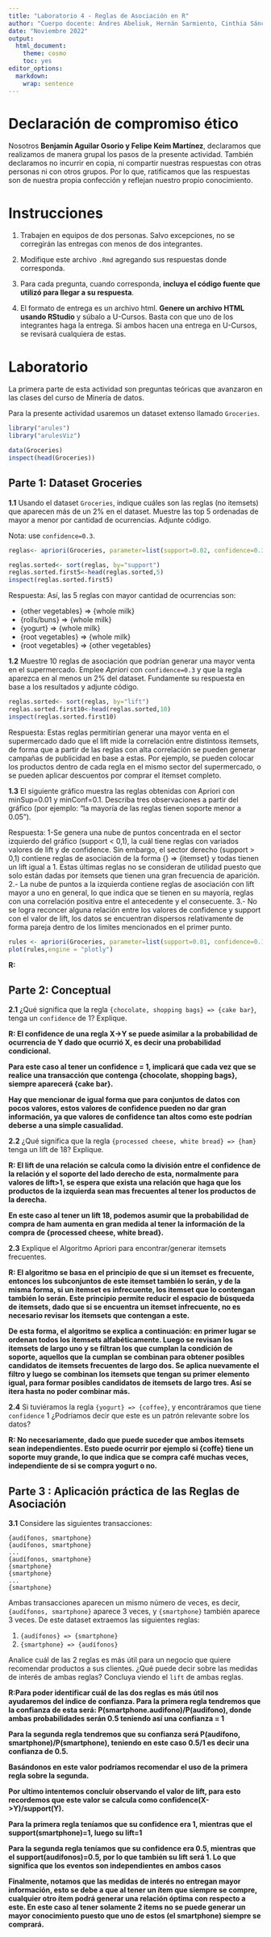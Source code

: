 ```yaml
---
title: "Laboratorio 4 - Reglas de Asociación en R"
author: "Cuerpo docente: Andres Abeliuk, Hernán Sarmiento, Cinthia Sánchez, Jorge Ortiz"
date: "Noviembre 2022"
output: 
  html_document: 
    theme: cosmo
    toc: yes
editor_options: 
  markdown: 
    wrap: sentence
---
```


# Declaración de compromiso ético

Nosotros **Benjamín Aguilar Osorio y Felipe Keim Martínez**, declaramos que realizamos de manera grupal los pasos de la presente actividad.
También declaramos no incurrir en copia, ni compartir nuestras respuestas con otras personas ni con otros grupos.
Por lo que, ratificamos que las respuestas son de nuestra propia confección y reflejan nuestro propio conocimiento.

# Instrucciones

1.  Trabajen en equipos de dos personas.
    Salvo excepciones, no se corregirán las entregas con menos de dos integrantes.

2.  Modifique este archivo `.Rmd` agregando sus respuestas donde corresponda.

3.  Para cada pregunta, cuando corresponda, **incluya el código fuente que utilizó para llegar a su respuesta**.

4.  El formato de entrega es un archivo html.
    **Genere un archivo HTML usando RStudio** y súbalo a U-Cursos.
    Basta con que uno de los integrantes haga la entrega.
    Si ambos hacen una entrega en U-Cursos, se revisará cualquiera de estas.

# Laboratorio

La primera parte de esta actividad son preguntas teóricas que avanzaron en las clases del curso de Minería de datos.

Para la presente actividad usaremos un dataset extenso llamado `Groceries`.

```r
library("arules")
library("arulesViz")

data(Groceries)
inspect(head(Groceries))
```

## Parte 1: Dataset Groceries

**1.1** Usando el dataset `Groceries`, indique cuáles son las reglas (no itemsets) que aparecen más de un 2% en el dataset.
Muestre las top 5 ordenadas de mayor a menor por cantidad de ocurrencias.
Adjunte código.

Nota: use `confidence=0.3`.

```r
reglas<- apriori(Groceries, parameter=list(support=0.02, confidence=0.3))

```
```r
reglas.sorted<- sort(reglas, by="support")
reglas.sorted.first5<-head(reglas.sorted,5)
inspect(reglas.sorted.first5)
```
Respuesta: Así, las 5 reglas con mayor cantidad de ocurrencias son:

- {other vegetables}    =>    {whole milk}
- {rolls/buns}    =>    {whole milk}
- {yogurt}    =>    {whole milk}
- {root vegetables}    =>    {whole milk}
- {root vegetables}    =>    {other vegetables}

**1.2** Muestre 10 reglas de asociación que podrían generar una mayor venta en el supermercado.
Emplee *Apriori* con `confidence=0.3` y que la regla aparezca en al menos un 2% del dataset.
Fundamente su respuesta en base a los resultados y adjunte código.

```r
reglas.sorted<- sort(reglas, by="lift")
reglas.sorted.first10<-head(reglas.sorted,10)
inspect(reglas.sorted.first10)

```
Respuesta: Estas reglas permitirían generar una mayor venta en el supermercado dado que el lift mide la correlación entre distintoss itemsets, de forma que a partir de las reglas con alta correlación se pueden generar campañas de publicidad en base a estas. Por ejemplo, se pueden colocar los productos dentro de cada regla en el mismo sector del supermercado, o se pueden aplicar descuentos por comprar el itemset completo.

**1.3** El siguiente gráfico muestra las reglas obtenidas con Apriori con minSup=0.01 y minConf=0.1.
Describa tres observaciones a partir del gráfico (por ejemplo: "la mayoría de las reglas tienen soporte menor a 0.05").

Respuesta: 
1-Se genera una nube de puntos concentrada en el sector izquierdo del gráfico (support < 0,1), la cuál tiene reglas con variados valores de lift y de confidence. Sin embargo, el sector derecho (support > 0,1) contiene reglas de asociación de la forma {} => {itemset} y todas tienen un lift igual a 1.
Estas últimas reglas no se consideran de utilidad puesto que solo están dadas por itemsets que tienen una gran frecuencia de aparición.
2.- La nube de puntos a la izquierda contiene reglas de asociación con lift mayor a uno en general, lo que indica que se tienen en su mayoría, reglas con una correlación positiva entre el antecedente y el consecuente.
3.- No se logra reconcer alguna relación entre los valores de confidence y support con el valor de lift, los datos se encuentran dispersos relativamente de forma pareja dentro de los limites mencionados en el primer punto.

```r
rules <- apriori(Groceries, parameter=list(support=0.01, confidence=0.1))
plot(rules,engine = "plotly")
```

**R:**

## Parte 2: Conceptual

**2.1** ¿Qué significa que la regla `{chocolate, shopping bags} => {cake bar}`, tenga un `confidence` de $1$?
Explique.

**R: El confidence de una regla X->Y se puede asimilar a la probabilidad de ocurrencia de Y dado que ocurrió X, es decir una probabilidad condicional.**

**Para este caso al tener un confidence = 1, implicará que cada vez que se realice una transacción que contenga {chocolate, shopping bags}, siempre aparecerá {cake bar}.**

**Hay que mencionar de igual forma que para conjuntos de datos con pocos valores, estos valores de confidence pueden no dar gran información, ya que valores de confidence tan altos como este podrían deberse a una simple casualidad.**

**2.2** ¿Qué significa que la regla `{processed cheese, white bread} => {ham}` tenga un lift de $18$?
Explique.

**R: El lift de una relación se calcula como la división entre el confidence de la relación y el soporte del lado derecho de esta,  normalmente para valores de lift>1, se espera que exista una relación que haga que los productos de la izquierda sean mas frecuentes al tener los productos de la derecha.**

**En este caso al tener un lift 18, podemos asumir que la probabilidad de compra de ham aumenta en gran medida al tener la información de la compra de {processed cheese, white bread}.**

**2.3** Explique el Algoritmo Apriori para encontrar/generar itemsets frecuentes.

**R: El algoritmo se basa en el principio de que si un itemset es frecuente, entonces los subconjuntos de este itemset también lo serán, y de la misma forma, si un itemset es infrecuente, los itemset que lo contengan también lo serán. Este principio permite reducir el espacio de búsqueda de itemsets, dado que si se encuentra un itemset infrecuente, no es necesario revisar los itemsets que contengan a este.**

**De esta forma, el algoritmo se explica a continuación: en primer lugar se ordenan todos los itemsets alfabéticamente. Luego se revisan los itemsets de largo uno y se filtran los que cumplan la condición de soporte, aquellos que la cumplan se combinan para obtener posibles candidatos de itemsets frecuentes de largo dos. Se aplica nuevamente el filtro y luego se combinan los itemsets que tengan su primer elemento igual, para formar posibles candidatos de itemsets de largo tres. Así se itera hasta no poder combinar más.**

**2.4** Si tuviéramos la regla `{yogurt} => {coffee}`, y encontráramos que tiene `confidence` 1 ¿Podríamos decir que este es un patrón relevante sobre los datos?

**R: No necesariamente, dado que puede suceder que ambos itemsets sean independientes. Esto puede ocurrir por ejemplo si {coffe} tiene un soporte muy grande, lo que indica que se compra café muchas veces, independiente de si se compra yogurt o no.**

## Parte 3 : Aplicación práctica de las Reglas de Asociación

**3.1** Considere las siguientes transacciones:

    {audífonos, smartphone}
    {audífonos, smartphone}
    ...
    {audífonos, smartphone}
    {smartphone}
    {smartphone}
    ...
    {smartphone}

Ambas transacciones aparecen un mismo número de veces, es decir, `{audífonos, smartphone}` aparece 3 veces, y `{smartphone}` también aparece 3 veces.
De este dataset extraemos las siguientes reglas:

1.  `{audífonos} => {smartphone}`
2.  `{smartphone} => {audífonos}`

Analice cuál de las 2 reglas es más útil para un negocio que quiere recomendar productos a sus clientes.
¿Qué puede decir sobre las medidas de interés de ambas reglas?
Concluya viendo el `lift` de ambas reglas.

**R:Para poder identificar cuál de las dos reglas es más útil nos ayudaremos del índice de confianza. Para la primera regla tendremos que la confianza de esta será: P(smartphone.audifono)/P(audifono), donde ambas probabilidades serán 0.5 teniendo así una confianza = 1**

**Para la segunda regla tendremos que su confianza será P(audífono, smartphone)/P(smartphone), teniendo en este caso 0.5/1 es decir una confianza de 0.5.**

**Basándonos en este valor podríamos recomendar el uso de la primera regla sobre la segunda.**

**Por ultimo intentemos concluir observando el valor de lift, para esto recordemos que este valor se calcula como  confidence(X->Y)/support(Y).**

**Para la primera regla teníamos que su confidence era 1, mientras que el support(smartphone)=1, luego su lift=1**

**Para la segunda regla teníamos que su confidence era 0.5, mientras que el support(audífonos)=0.5, por lo que también su lift será 1. Lo que significa que los eventos son independientes en ambos casos**

**Finalmente, notamos que las medidas de interés no entregan mayor información, esto se debe a que al tener un ítem que siempre se compre, cualquier otro ítem podrá generar una relación óptima con respecto a este. En este caso al tener solamente 2 items no se puede generar un mayor conocimiento puesto que uno de estos (el smartphone) siempre se comprará.**
